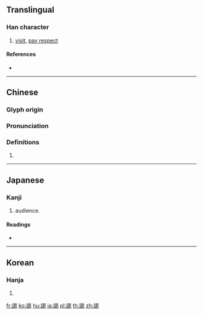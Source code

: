 {{character info/new}}
{{also|谒}}
==Translingual==

===Han character===
{{Han char|rn=149|rad=言|as=09|sn=16|four=06627|canj=YRAPV}}

# [[visit]], [[pay respect]]

====References====
* {{Han ref|kx=1173.100|dkj=35690|dj=1638.050|hdz=63997.040|uh=8B01|ud=35585|bh=BFD6|bd=49110}}

----

==Chinese==
{{zh-forms|s=谒}}

===Glyph origin===
{{Han etym}}

===Pronunciation===
{{zh-pron
|m=yè
|c=jit3,kit3
|h=pfs=
|md=
|mn=qz,tw,xm,zz:iat
|w=
|mc=y
|oc=y
|cat=
}}

===Definitions===
{{zh-hanzi}}

# {{rfdef|lang=zh}}

----

==Japanese==

===Kanji===
{{ja-kanji|grade=c|rs=言09|style=s|kyu=謁}}

# audience.

====Readings====
* {{ja-readings|on=[[えつ]] (etsu)|kun=[[まみえる]] (mamieru)}}

----

==Korean==

===Hanja===
{{ko-hanja|hangeul=알|eumhun=|rv=al|mr=al|y=al}}

# {{defn|lang=ko|sort=言09}}

[[fr:謁]]
[[ko:謁]]
[[hu:謁]]
[[ja:謁]]
[[pl:謁]]
[[th:謁]]
[[zh:謁]]